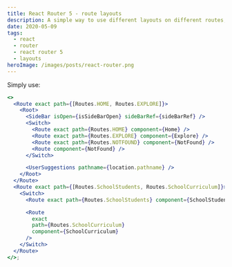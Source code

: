 ```yaml
---
title: React Router 5 - route layouts
description: A simple way to use different layouts on different routes, React Router 5
date: 2020-05-09
tags:
  - react
  - router
  - react router 5
  - layouts
heroImage: /images/posts/react-router.png
---
```


Simply use:

```jsx
<>
  <Route exact path={[Routes.HOME, Routes.EXPLORE]}>
    <Root>
      <SideBar isOpen={isSideBarOpen} sideBarRef={sideBarRef} />
      <Switch>
        <Route exact path={Routes.HOME} component={Home} />
        <Route exact path={Routes.EXPLORE} component={Explore} />
        <Route exact path={Routes.NOTFOUND} component={NotFound} />
        <Route component={NotFound} />
      </Switch>

      <UserSuggestions pathname={location.pathname} />
    </Root>
  </Route>
  <Route exact path={[Routes.SchoolStudents, Routes.SchoolCurriculum]}>
    <Switch>
      <Route exact path={Routes.SchoolStudents} component={SchoolStudents} />

      <Route
        exact
        path={Routes.SchoolCurriculum}
        component={SchoolCurriculum}
      />
    </Switch>
  </Route>
</>;
```